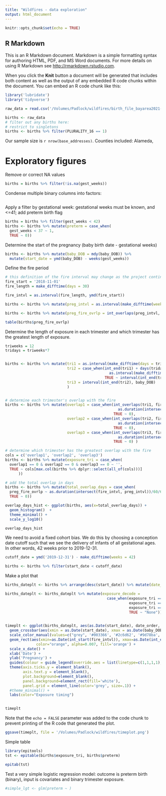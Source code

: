 ```yaml
---
title: "Wildfires - data exploration"
output: html_document
---
```


```r
knitr::opts_chunk$set(echo = TRUE)
```

## R Markdown

This is an R Markdown document. Markdown is a simple formatting syntax for authoring HTML, PDF, and MS Word documents. For more details on using R Markdown see <http://rmarkdown.rstudio.com>.

When you click the **Knit** button a document will be generated that includes both content as well as the output of any embedded R code chunks within the document. You can embed an R code chunk like this:

```r
library('lubridate')
library('tidyverse')
```

```r
raw_data = read.csv('/Volumes/Padlock/wildfires/birth_file_bayarea2021-02-01.csv')

births <- raw_data
# filter out any births here:
# restrict to singletons
births <- births %>% filter(PLURALITY_16 == 1)
```

Our sample size is `r nrow(base_addresses)`. Counties included: Alameda, 

# Exploratory figures

Remove or correct NA values
```r
births = births %>% filter(!is.na(gest_weeks))
```


Condense multiple binary columns into factors:
```r

```

Apply a filter by gestational week: gestational weeks must be known, and <=41; add preterm birth flag
```r

births = births %>% filter(gest_weeks < 42)
births <- births %>% mutate(preterm = case_when(
  gest_weeks < 37 ~ 1,
  TRUE ~ 0))
```

Determine the start of the pregnancy (baby birth date - gestational weeks)
```r
births <- births %>% mutate(baby_DOB = mdy(baby_DOB)) %>%
  mutate(start_date = ymd(baby_DOB) - weeks(gest_weeks))
```

Define the fire period
```r
# this definition of the fire interval may change as the project continues
fire_start = '2018-11-01'
fire_length = make_difftime(days = 30) 

fire_intvl = as.interval(fire_length, ymd(fire_start))

births <- births %>% mutate(preg_intvl = as.interval(make_difftime(weeks = gest_weeks), start_date))

births <- births %>% mutate(preg_fire_ovrlp = int_overlaps(preg_intvl, fire_intvl))

table(births$preg_fire_ovrlp)
```

Determine the length of exposure in each trimester and which trimester has the greatest length of exposure.
```r

triweeks = 12
tridays = triweeks*7


births <- births %>% mutate(tri1 = as.interval(make_difftime(days = tridays), start_date),
                            tri2 = case_when(int_end(tri1) + days(tridays) < baby_DOB ~
                                               as.interval(make_difftime(days = tridays), int_end(tri1)),
                                             TRUE ~ interval(int_end(tri1), baby_DOB)),
                            tri3 = interval(int_end(tri2), baby_DOB)
                            )


# determine each trimester's overlap with the fire
births <- births %>% mutate(overlap1 = case_when(int_overlaps(tri1, fire_intvl) ~ 
                                                   as.duration(intersect(tri1, fire_intvl)),
                                                 TRUE ~ 0),
                            overlap2 = case_when(int_overlaps(tri2, fire_intvl) ~ 
                                                   as.duration(intersect(tri2, fire_intvl)),
                                                 TRUE ~ 0),
                            overlap3 = case_when(int_overlaps(tri3, fire_intvl) ~ 
                                                   as.duration(intersect(tri3, fire_intvl)),
                                                 TRUE ~ 0) )

# determine which trimester has the greatest overlap with the fire
cols = c('overlap1', 'overlap2', 'overlap3')
births <- births %>% mutate(exposure_tri = case_when(
  overlap1 == 0 & overlap2 == 0 & overlap3 == 0 ~ '',
  TRUE ~ cols[max.col(births %>% dplyr::select(all_of(cols)))]
      ))

# add the total overlap in days
births <- births %>% mutate(total_overlap_days = case_when(
  preg_fire_ovrlp ~ as.duration(intersect(fire_intvl, preg_intvl))/60/60/24,  # convert seconds into days
  TRUE ~ 0))
```


```r

overlap_days_hist <- ggplot(births, aes(x=total_overlap_days)) + 
  geom_histogram()  + 
  theme_minimal() + 
  scale_y_log10()

overlap_days_hist
```

We need to avoid a fixed cohort bias. We do this by choosing a conception date cutoff such that we see the delivery of infants of all gestational ages. In other words, 42 weeks prior to 2019-12-31.
```r
cutoff_date = ymd('2019-12-31') - make_difftime(weeks = 42)

births <- births %>% filter(start_date < cutoff_date)
```


Make a plot that 
```r
births_dateplt <- births %>% arrange(desc(start_date)) %>% mutate(date_order = row_number())

births_dateplt <- births_dateplt %>% mutate(exposure_decode = 
                                              case_when(exposure_tri == 'overlap1' ~ "Trimester 1",
                                                        exposure_tri == 'overlap2' ~ "Trimester 2",
                                                        exposure_tri == 'overlap3' ~ "Trimester 3",
                                                        TRUE ~ "None"))
  

timeplt <- ggplot(births_dateplt, aes(as.Date(start_date), date_order, color=exposure_decode)) +
  geom_crossbar(aes(xmin = as.Date(start_date), xmax = as.Date(baby_DOB)), width = 0.2) +
  scale_color_manual(values=c("grey", '#003366', '#2c6d62', '#9d78ba', '#daa425', '#923a49')) +
  geom_rect(aes(xmin=as.Date(int_start(fire_intvl)), xmax=as.Date(int_end(fire_intvl)), ymin=0, ymax=nrow(births_dateplt)),
              color="orange", alpha=0.007, fill='orange') +
  scale_x_date() + 
  xlab('Date') + 
  ylab('Pregnancy') +
  guides(colour = guide_legend(override.aes = list(linetype=c(1,1,1,1), size = 2.2))) + # can't seem to override legend symbol
  theme(axis.ticks.y = element_blank(),
        axis.text.y = element_blank(),
        plot.background=element_blank(), 
        panel.background=element_rect(fill='white'), 
        panel.grid = element_line(color='grey', size=.1)) +
  #theme_minimal() +
  labs(color="Exposure timing")
  

timeplt
```

Note that the `echo = FALSE` parameter was added to the code chunk to prevent printing of the R code that generated the plot.


```r
ggsave(timeplt, file = '/Volumes/Padlock/wildfires/timeplot.png')
```

Simple table
```r
library(epitools)
tst <- epitable(births$exposure_tri, births$preterm)

epitab(tst)

```

Test a very simple logistic regression model: outcome is preterm birth (binary), input is covariates and binary trimester exposure.

```r
#simple_lgt <- glm(preterm ~ )

```

